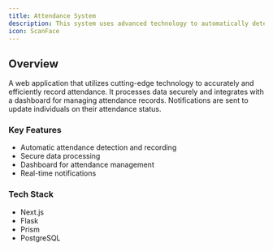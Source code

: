 ```yaml
---
title: Attendance System
description: This system uses advanced technology to automatically detect and record attendance.
icon: ScanFace
---
```


## Overview
A web application that utilizes cutting-edge technology to accurately and efficiently record attendance. It processes data securely and integrates with a dashboard for managing attendance records. Notifications are sent to update individuals on their attendance status.

### Key Features
- Automatic attendance detection and recording
- Secure data processing
- Dashboard for attendance management
- Real-time notifications

### Tech Stack
- Next.js
- Flask
- Prism
- PostgreSQL